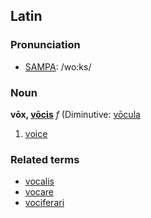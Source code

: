 ==Latin==
===Pronunciation===
*[[w:SAMPA|SAMPA]]: /wo:ks/
===Noun===
'''vōx, [[Wiktionary Appendix:Latin third declension|vōcis]]''' ''f'' (Diminutive: [[vocula|vōcula]]

# [[voice]]
===Related terms===
*[[vocalis]]
*[[vocare]]
*[[vociferari]]